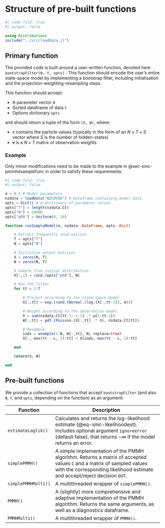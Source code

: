 
# Structure of pre-built functions {#sec-structure}

```julia
#| code-fold: true
#| output: false

using Distributions
include("../src/loadData.jl")
```



## Primary function

The provided code is built around a user-written function, denoted here ```bootstrapFilter(θ, Y, opts)``` . This function should encode the user's entire state-space model by implementing a bootstrap filter, including initialisation and the projection-weighting-resampling steps.

This function should accept:

- A parameter vector ```θ```
- Sorted dataframe of data ```Y```
- Options dictionary ```opts```

and should return a tuple of the form ```(X, W)```, where:

- ```X``` contains the particle values (typically in the form of an $N \times T \times S$ vector where $S$ is the number of hidden-states)
- ```W``` is a $N \times T$ matrix of observation weights

### Example

Only minor modifications need to be made to the example in @sec-smc-pmmhexamplefunc in order to satisfy these requirements:

```julia
#| code-fold: true
#| output: false

σ = 0.1 # Model parameters
nzdata = loadData("NZCOVID") # Dataframe containing model data
opts = Dict() # A dictionary of parameter values
opts["T"] = length(nzdata.Ct)
opts["N"] = 10000
opts["pR0"] = Uniform(0, 10)

function runSimpleModel(σ, nzdata::DataFrame, opts::Dict)

    # Extract frequently used options
    T = opts["T"]
    N = opts["N"]

    # Initialise output matrices
    X = zeros(N, T)
    W = zeros(N, T)

    # Sample from initial distribution
    X[:,1] = rand.(opts["pR0"], N)

    # Run the filter
    for tt = 2:T

        # Project according to the state-space model
        X[:,tt] = exp.(rand.(Normal.(log.(X[:,tt-1]), σ)))

        # Weight according to the observation model
        Λ = sum(nzdata.Ct[tt-1:-1:1] .* ω[1:tt-1])
        W[:,tt] = pdf.(Poisson.(X[:,tt] .* Λ), nzdata.Ct[tt])

        # Resample
        inds = wsample(1:N, W[:,tt], N; replace=true)
        X[:, max(tt - L, 1):tt] = X[inds, max(tt - L, 1):tt]

    end

    return(X, W)

end
```

## Pre-built functions

We provide a collection of functions that accept ```bootstrapFilter``` (and also ```θ```, ```Y```, and ```opts```, depending on the function) as an argument:

|Function|Description|
|-|---|
|```estimateLoglik()```|Calculates and returns the log-likelihood estimate (@eq-smc-likelihoodest). Includes optional argument ```ignoreerror``` (default false), that returns $-\infty$ if the model returns an error.|
|```simplePMMH()```| A simple implementation of the PMMH algorithm. Returns a matrix of accepted values ```C``` and a matrix of sampled values with the corresponding likelihood estimate and accept/reject decision ```OUT```.|
|```simplePMMHMulti()``` | A multithreaded wrapper of ```simplePMMH()```. |
|```PMMH()```| A (slightly) more comprehensive and adaptive implementation of the PMMH algorithm. Returns the same arguments, as well as a diagnostics dataframe. |
|```PMMHMulti()``` | A multithreaded wrapper of ```PMMH()```. |
